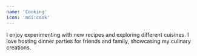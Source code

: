 ```yaml
---
name: 'Cooking'
icon: 'mdi:cook'
---
```


I enjoy experimenting with new recipes and exploring different cuisines. I love hosting dinner parties for friends and family, showcasing my culinary creations.
